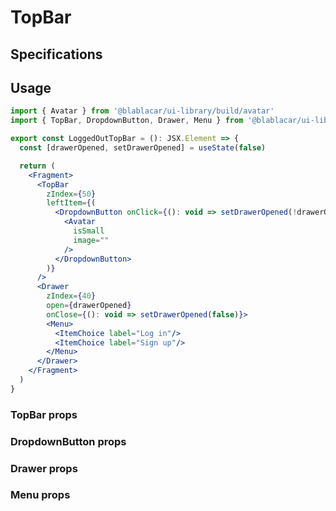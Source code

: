 

<Meta title="Widgets/TopBar" />

# **TopBar**

<Canvas>
  <Story name="Default">
    <SimpleTopBar />
  </Story>
</Canvas>

<Canvas>
  <Story name="Logged out">
    <LoggedOutTopBar />
  </Story>
</Canvas>

<Canvas>
  <Story name="Logged in">
    <LoggedInTopBar />
  </Story>
</Canvas>

## Specifications

## Usage

```jsx
import { Avatar } from '@blablacar/ui-library/build/avatar'
import { TopBar, DropdownButton, Drawer, Menu } from '@blablacar/ui-library/build/topBar'

export const LoggedOutTopBar = (): JSX.Element => {
  const [drawerOpened, setDrawerOpened] = useState(false)

  return (
    <Fragment>
      <TopBar
        zIndex={50}
        leftItem={(
          <DropdownButton onClick={(): void => setDrawerOpened(!drawerOpened)}>
            <Avatar
              isSmall
              image=""
            />
          </DropdownButton>
        )}
      />
      <Drawer
        zIndex={40}
        open={drawerOpened}
        onClose={(): void => setDrawerOpened(false)}>
        <Menu>
          <ItemChoice label="Log in"/>
          <ItemChoice label="Sign up"/>
        </Menu>
      </Drawer>
    </Fragment>
  )
}
```

### TopBar props
<ArgsTable of={TopBar} />

### DropdownButton props
<ArgsTable of={DropdownButton} />

### Drawer props
<ArgsTable of={Drawer} />

### Menu props
<ArgsTable of={Menu} />
